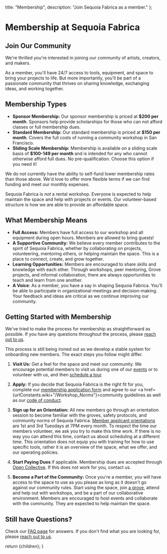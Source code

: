 
  title: "Membership",
  description: "Join Sequoia Fabrica as a member."
};

# Membership at Sequoia Fabrica

## Join Our Community

We're thrilled you're interested in joining our community of artists, creators, and makers. 

As a member, you'll have 24/7 access to tools, equipment, and space to bring your projects to life. But more importantly, you'll be part of a passionate community that thrives on sharing knowledge, exchanging ideas, and working together.

## Membership Types
- **Sponsor Membership:** Our sponsor membership is priced at **$200 per month**. Sponsors help provide scholarships for those who can not afford classes or full membership dues.
- **Standard Membership:** Our standard membership is priced at **$150 per month**. Covers the full costs of running a community workshop in San Francisco.
- **Sliding Scale Membership:** Membership is available on a sliding scale basis of **$100-149 per month** and is intended for any who cannot otherwise afford full dues. No pre-qualification. Choose this option if you need it!

We do not currently have the ability to self-fund lower membership rates than those above. We'd love to offer more flexible terms if we can find funding and meet our monthly expenses. 

Sequoia Fabrica is _not_ a rental workshop. Everyone is expected to help maintain the space and help with projects or events. Our volunteer-based structure is how we are able to provide an affordable space.

## What Membership Means

- **Full Access:** Members have full access to our workshop and all equipment during open hours. Members are allowed to bring guests!
- **A Supportive Community:** We believe every member contributes to the spirit of Sequoia Fabrica, whether by collaborating on projects, volunteering, mentoring others, or helping maintain the space. This is a place to connect, create, and grow together.
- **Learning Opportunities:** Members are encouraged to share skills and knowledge with each other. Through workshops, peer mentoring, Grove projects, and informal collaboration, there are always opportunities to teach and learn from one another.
- **A Voice**: As a member, you have a say in shaping Sequoia Fabrica. You'll be able to participate in organizational meetings and decision-making. Your feedback and ideas are critical as we continue improving our community.

## Getting Started with Membership
We've tried to make the process for membership as straightforward as possible. If you have any questions throughout the process, please [reach out to us](./contact).

<Callout variant='info'>
  This process is still being ironed out as we develop a stable system for onboarding new members. The exact steps you follow might differ.
</Callout>

1. **Visit Us:** Get a feel for the space and meet our community. We encourage potential members to visit us during one of our [events](./events) or to volunteer with us, and then [schedule a tour](./contact).

2. **Apply:** If you decide that Sequoia Fabrica is the right fit for you, complete our [membership application form](https://forms.gle/r3AytzzxeKX7NUaM8) and agree to our <a href={urlConstants.wiki+"/Workshop_Norms"}>community guidelines</a> as well as our [code of conduct](./code_of_conduct).

3. **Sign up for an Orientation:** All new members go through an orientation session to become familiar with the groves, safety protocols, and community norms of Sequoia Fabrica. <a href={urlConstants.bookWhen}>Member applicant orientations</a> are 1st and 3rd Tuesdays at 7PM every month. To respect the time our members volunteer, we ask you try to make this time work. If there is no way you can attend this time, contact us about scheduling at a different time. This orientation does not equip you with training for how to use specific tools, rather it is an overview of the space, what we offer, and our operating policies.

4. **Start Paying Dues** if applicable. Membership dues are accepted through [Open Collective](https://opencollective.com/sequoia-fabrica/contribute/sponsor-68571). If this does not work for you, contact us.

5. **Become a Part of the Community:** Once you're a member, you will have access to the space to use as you please as long as it doesn't go against our community rules. Start using the space, join [a grove](./faq#what_is_a_grove), attend and help out with workshops, and be a part of our collaborative environment. Members are encouraged to host events and collaborate with the community. They are expected to help maintain the space.

## Still have Questions?
Check our [FAQ page](./faq) for answers. If you don't find what you are looking for, please [reach out to us](./contact).

  return <DocumentLayout metadata={metadata}>{children}</DocumentLayout>;
}

